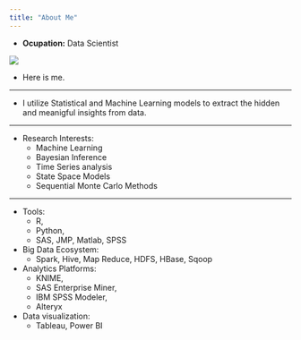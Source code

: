 ```yaml
---
title: "About Me"
---
```



- __Ocupation:__ Data Scientist


![](me.jpg)


- Here is me. 


***



- I utilize Statistical and Machine Learning models to extract the hidden and meanigful insights from data.

**************
* Research Interests:\
    + Machine Learning
    + Bayesian Inference
    + Time Series analysis
    + State Space Models
    + Sequential Monte Carlo Methods

**************

* Tools: 
    + R, 
    + Python, 
    + SAS, JMP, Matlab, SPSS 
* Big Data Ecosystem: 
    + Spark, Hive, Map Reduce, HDFS, HBase,   Sqoop 
* Analytics Platforms: 
    + KNIME, 
    + SAS Enterprise Miner, 
    + IBM SPSS Modeler, 
    + Alteryx 
   
* Data visualization: 
    + Tableau, Power BI






